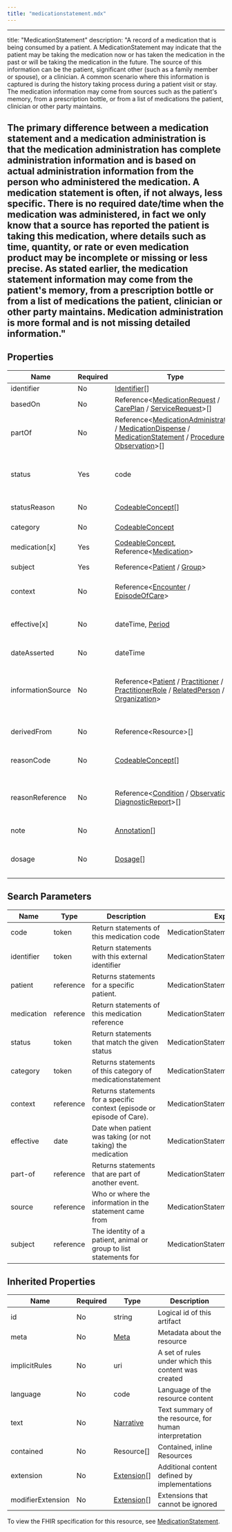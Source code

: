 ```yaml
---
title: "medicationstatement.mdx"
---
```


---
title: "MedicationStatement"
description: "A record of a medication that is being consumed by a patient.   A MedicationStatement may indicate that the patient may be taking the medication now or has taken the medication in the past or will be taking the medication in the future.  The source of this information can be the patient, significant other (such as a family member or spouse), or a clinician.  A common scenario where this information is captured is during the history taking process during a patient visit or stay.   The medication information may come from sources such as the patient's memory, from a prescription bottle,  or from a list of medications the patient, clinician or other party maintains.

The primary difference between a medication statement and a medication administration is that the medication administration has complete administration information and is based on actual administration information from the person who administered the medication.  A medication statement is often, if not always, less specific.  There is no required date/time when the medication was administered, in fact we only know that a source has reported the patient is taking this medication, where details such as time, quantity, or rate or even medication product may be incomplete or missing or less precise.  As stated earlier, the medication statement information may come from the patient's memory, from a prescription bottle or from a list of medications the patient, clinician or other party maintains.  Medication administration is more formal and is not missing detailed information."
---

## Properties

| Name              | Required | Type                                                                                                                                                                                                                                                                                                                                                              | Description                                                                                |
| ----------------- | -------- | ----------------------------------------------------------------------------------------------------------------------------------------------------------------------------------------------------------------------------------------------------------------------------------------------------------------------------------------------------------------- | ------------------------------------------------------------------------------------------ |
| identifier        | No       | [Identifier](/medical-api/fhir/data-types/identifier)[]                                                                                                                                                                                                                                                                                                           | External identifier                                                                        |
| basedOn           | No       | Reference&lt;[MedicationRequest](/medical-api/fhir/resources/medicationrequest) / [CarePlan](/medical-api/fhir/resources/careplan) / [ServiceRequest](/medical-api/fhir/resources/servicerequest)&gt;[]                                                                                                                                                           | Fulfils plan, proposal or order                                                            |
| partOf            | No       | Reference&lt;[MedicationAdministration](/medical-api/fhir/resources/medicationadministration) / [MedicationDispense](/medical-api/fhir/resources/medicationdispense) / [MedicationStatement](/medical-api/fhir/resources/medicationstatement) / [Procedure](/medical-api/fhir/resources/procedure) / [Observation](/medical-api/fhir/resources/observation)&gt;[] | Part of referenced event                                                                   |
| status            | Yes      | code                                                                                                                                                                                                                                                                                                                                                              | active / completed / entered-in-error / intended / stopped / on-hold / unknown / not-taken |
| statusReason      | No       | [CodeableConcept](/medical-api/fhir/data-types/codeableconcept)[]                                                                                                                                                                                                                                                                                                 | Reason for current status                                                                  |
| category          | No       | [CodeableConcept](/medical-api/fhir/data-types/codeableconcept)                                                                                                                                                                                                                                                                                                   | Type of medication usage                                                                   |
| medication[x]     | Yes      | [CodeableConcept](/medical-api/fhir/data-types/codeableconcept), Reference&lt;[Medication](/medical-api/fhir/resources/medication)&gt;                                                                                                                                                                                                                            | What medication was taken                                                                  |
| subject           | Yes      | Reference&lt;[Patient](/medical-api/fhir/resources/patient) / [Group](/medical-api/fhir/resources/group)&gt;                                                                                                                                                                                                                                                      | Who is/was taking the medication                                                           |
| context           | No       | Reference&lt;[Encounter](/medical-api/fhir/resources/encounter) / [EpisodeOfCare](/medical-api/fhir/resources/episodeofcare)&gt;                                                                                                                                                                                                                                  | Encounter / Episode associated with MedicationStatement                                    |
| effective[x]      | No       | dateTime, [Period](/medical-api/fhir/data-types/period)                                                                                                                                                                                                                                                                                                           | The date/time or interval when the medication is/was/will be taken                         |
| dateAsserted      | No       | dateTime                                                                                                                                                                                                                                                                                                                                                          | When the statement was asserted?                                                           |
| informationSource | No       | Reference&lt;[Patient](/medical-api/fhir/resources/patient) / [Practitioner](/medical-api/fhir/resources/practitioner) / [PractitionerRole](/medical-api/fhir/resources/practitionerrole) / [RelatedPerson](/medical-api/fhir/resources/relatedperson) / [Organization](/medical-api/fhir/resources/organization)&gt;                                             | Person or organization that provided the information about the taking of this medication   |
| derivedFrom       | No       | Reference&lt;Resource&gt;[]                                                                                                                                                                                                                                                                                                                                       | Additional supporting information                                                          |
| reasonCode        | No       | [CodeableConcept](/medical-api/fhir/data-types/codeableconcept)[]                                                                                                                                                                                                                                                                                                 | Reason for why the medication is being/was taken                                           |
| reasonReference   | No       | Reference&lt;[Condition](/medical-api/fhir/resources/condition) / [Observation](/medical-api/fhir/resources/observation) / [DiagnosticReport](/medical-api/fhir/resources/diagnosticreport)&gt;[]                                                                                                                                                                 | Condition or observation that supports why the medication is being/was taken               |
| note              | No       | [Annotation](/medical-api/fhir/data-types/annotation)[]                                                                                                                                                                                                                                                                                                           | Further information about the statement                                                    |
| dosage            | No       | [Dosage](/medical-api/fhir/data-types/dosage)[]                                                                                                                                                                                                                                                                                                                   | Details of how medication is/was taken or should be taken                                  |

## Search Parameters

| Name       | Type      | Description                                                             | Expression                            |
| ---------- | --------- | ----------------------------------------------------------------------- | ------------------------------------- |
| code       | token     | Return statements of this medication code                               | MedicationStatement.medication        |
| identifier | token     | Return statements with this external identifier                         | MedicationStatement.identifier        |
| patient    | reference | Returns statements for a specific patient.                              | MedicationStatement.subject           |
| medication | reference | Return statements of this medication reference                          | MedicationStatement.medication        |
| status     | token     | Return statements that match the given status                           | MedicationStatement.status            |
| category   | token     | Returns statements of this category of medicationstatement              | MedicationStatement.category          |
| context    | reference | Returns statements for a specific context (episode or episode of Care). | MedicationStatement.context           |
| effective  | date      | Date when patient was taking (or not taking) the medication             | MedicationStatement.effective         |
| part-of    | reference | Returns statements that are part of another event.                      | MedicationStatement.partOf            |
| source     | reference | Who or where the information in the statement came from                 | MedicationStatement.informationSource |
| subject    | reference | The identity of a patient, animal or group to list statements for       | MedicationStatement.subject           |

## Inherited Properties

| Name              | Required | Type                                                  | Description                                            |
| ----------------- | -------- | ----------------------------------------------------- | ------------------------------------------------------ |
| id                | No       | string                                                | Logical id of this artifact                            |
| meta              | No       | [Meta](/medical-api/fhir/data-types/meta)             | Metadata about the resource                            |
| implicitRules     | No       | uri                                                   | A set of rules under which this content was created    |
| language          | No       | code                                                  | Language of the resource content                       |
| text              | No       | [Narrative](/medical-api/fhir/data-types/narrative)   | Text summary of the resource, for human interpretation |
| contained         | No       | Resource[]                                            | Contained, inline Resources                            |
| extension         | No       | [Extension](/medical-api/fhir/data-types/extension)[] | Additional content defined by implementations          |
| modifierExtension | No       | [Extension](/medical-api/fhir/data-types/extension)[] | Extensions that cannot be ignored                      |

To view the FHIR specification for this resource, see [MedicationStatement](https://www.hl7.org/fhir/StructureDefinition/MedicationStatement).
